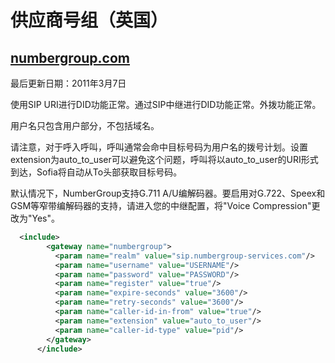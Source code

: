 # 供应商号组（英国）

## [numbergroup.com](http://www.numbergroup.com)

最后更新日期：2011年3月7日

使用SIP URI进行DID功能正常。通过SIP中继进行DID功能正常。外拨功能正常。

用户名只包含用户部分，不包括域名。

请注意，对于呼入呼叫，呼叫通常会命中目标号码为用户名的拨号计划。设置extension为auto_to_user可以避免这个问题，呼叫将以auto_to_user的URI形式到达，Sofia将自动从To头部获取目标号码。

默认情况下，NumberGroup支持G.711 A/U编解码器。要启用对G.722、Speex和GSM等窄带编解码器的支持，请进入您的中继配置，将"Voice Compression"更改为"Yes"。

```xml
  <include>
        <gateway name="numbergroup">
          <param name="realm" value="sip.numbergroup-services.com"/>
          <param name="username" value="USERNAME"/>
          <param name="password" value="PASSWORD"/>
          <param name="register" value="true"/>
          <param name="expire-seconds" value="3600"/>
          <param name="retry-seconds" value="3600"/>
          <param name="caller-id-in-from" value="true"/>
          <param name="extension" value="auto_to_user"/>
          <param name="caller-id-type" value="pid"/>
        </gateway>
      </include>
```